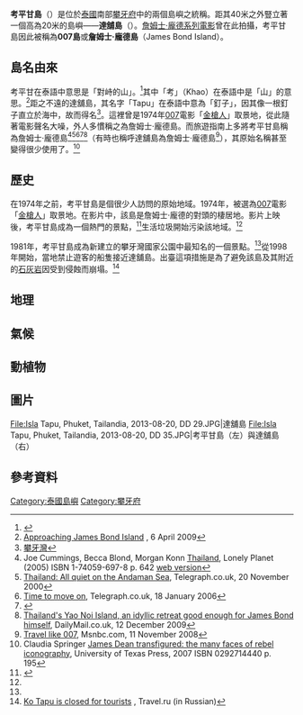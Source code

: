 {{noteTA
|G1=James Bond
}}
{{coord|8|16|31.36|N|98|30|02.02|E|type:landmark|display=title}}
{{noteTA
|G1=Movie
|1=zh-hant:法蘭西斯哥·史卡拉曼;zh-hans:弗朗西斯科·斯卡拉孟加;
|2=zh-tw:金槍人;zh-hk:鐵金剛大戰金槍客;zh-hans:金枪客;
}}
{{Infobox islands
| name             = 考平甘島
| native name      = {{lang|th|เขาพิงกัน}}
| locator map      = {{Location map|Thailand|caption=|float=center|width=220|lat=8.275378|long=98.500561}}
| map caption      = 考平甘島在泰國的位置
| location         = [[東南亞|東南亞]]
| coordinates      =
| image name       = Isla Tapu, Phuket, Tailandia, 2013-08-20, DD 36.JPG
| image size       =
| image caption    =考平甘島（兩側）與達舖島（中間）
| area km2         =
| length km        =
| elevation m      =
| country          = {{flagicon|Thailand}} [[泰國|泰國]]
| country admin divisions title     =府 
| country admin divisions           =[[攀牙府|攀牙府]] 
| population       =
| website          =
| additional info  =
}}
'''考平甘島'''（{{thai|t=เกาะเขาพิงกัน|r=Ko Khao Phing Kan}}）是位於[[泰國|泰國]]南部[[攀牙府|攀牙府]]{{link-en|攀牙灣國家公園|Ao Phang Nga National Park}}中的兩個島嶼之統稱。距其40米之外豎立著一個高為20米的島嶼——'''達舖島'''（{{thai|t=เกาะตะปู|r=Ko Tapu}}）。[[詹姆士·龐德系列電影|詹姆士·龐德系列電影]]曾在此拍攝，考平甘島因此被稱為'''007島'''或'''詹姆士·龐德島'''（James Bond Island）。

== 島名由來 ==
考平甘在泰語中意思是「對峙的山」。<ref>{{Cite web |url=http://www.thaiwaysmagazine.com/phang-nga/phang-nga_attractions_town.html |title=Phang-nga Town |access-date=2014-06-28 |archive-url=https://web.archive.org/web/20100501220723/http://www.thaiwaysmagazine.com/phang-nga/phang-nga_attractions_town.html |archive-date=2010-05-01 |dead-url=yes }}</ref>其中「考」（Khao）在泰語中是「山」的意思。<ref name=r1>[http://jamesbond.ajb007.co.uk/james-bond-island-thailand/ Approaching James Bond Island] {{webarchive|url=https://web.archive.org/web/20130831225604/http://jamesbond.ajb007.co.uk/james-bond-island-thailand/ |date=2013-08-31 }}, 6 April 2009</ref>距之不遠的達舖島，其名字「Tapu」在泰語中意為「釘子」，因其像一根釘子直立於海中，故而得名<ref>[http://www.comebesttour.com.tw/eWeb_comebesttour/html/Html_Main.asp?html_fg=phuket3_3 攀牙灣]</ref>。這裡曾是1974年[[007|007]]電影「[[金槍人|金槍人]]」取景地，從此隨著電影聲名大噪，外人多慣稱之為詹姆士·龐德島。而旅遊指南上多將考平甘島稱為詹姆士·龐德島<ref name=r2>Joe Cummings, Becca Blond, Morgan Konn [http://books.google.com/books?id=hh_baRUfbUIC&pg=PA642 Thailand], Lonely Planet (2005) ISBN 1-74059-697-8 p. 642 [http://www.lonelyplanet.com/thailand/andaman-coast/ao-phang-nga-marine-national-park web version]</ref><ref>[http://www.telegraph.co.uk/travel/sunandsea/722953/Thailand-All-quiet-on-the-Andaman-Sea.html Thailand: All quiet on the Andaman Sea], Telegraph.co.uk, 20 November 2000</ref><ref>[http://www.telegraph.co.uk/travel/734375/Time-to-move-on.html Time to move on], Telegraph.co.uk, 18 January 2006</ref><ref name="NZ_Herald_10635289">{{cite news |url=http://www.nzherald.co.nz/travel/news/article.cfm?c_id=7&objectid=10635289 |title=Phuket: Like a limestone cowboy |author=Sykes, Martin |date=30 March 2010 |work=[[The_New_Zealand_Herald|The New Zealand Herald]] |accessdate=12 October 2011}}</ref><ref>[http://www.dailymail.co.uk/travel/article-1234485/Thailands-Yao-Noi-Island-idyllic-retreat-good-James-Bond-himself.html Thailand's Yao Noi Island, an idyllic retreat good enough for James Bond himself], DailyMail.co.uk, 12 December 2009</ref>（有時也稱呼達舖島為詹姆士·龐德島<ref>[http://www.msnbc.msn.com/id/27164973/ Travel like 007], Msnbc.com, 11 November 2008</ref>），其原始名稱甚至變得很少使用了。<ref name=b1> Claudia Springer [http://books.google.com/books?id=3wHBIQlLM50C&pg=PA195 James Dean transfigured: the many faces of rebel iconography], University of Texas Press, 2007 ISBN	0292714440 p. 195</ref>

==歷史==
在1974年之前，考平甘島是個很少人訪問的原始地域。1974年，被選為[[007|007]]電影「[[金槍人|金槍人]]」取景地。在影片中，該島是詹姆士·龐德的對頭{{link-en|法蘭西斯哥·史卡拉曼|Francisco Scaramanga}}的棲居地。影片上映後，考平甘島成為一個熱門的景點，<ref>{{Cite web |url=http://www.movie-locations.com/movies/m/mangolden.html |title=The Man With the Golden Gun film locations |access-date=2014-06-28 |archive-url=https://web.archive.org/web/20130324101942/http://www.movie-locations.com/movies/m/mangolden.html |archive-date=2013-03-24 |dead-url=yes }}</ref>生活垃圾開始污染該地域。<ref name=b1/>

1981年，考平甘島成為新建立的攀牙灣國家公園中最知名的一個景點。<ref name=r2/>從1998年開始，當地禁止遊客的船隻接近達舖島。出臺這項措施是為了避免該島及其附近的[[石灰岩|石灰岩]]因受到侵蝕而崩塌。<ref>[http://archive.travel.ru/thailand/3742.html Ko Tapu is closed for tourists] {{Wayback|url=http://archive.travel.ru/thailand/3742.html |date=20100106120246 }}, Travel.ru (in Russian)</ref>
==地理==

==氣候==

==動植物==

==圖片==
<gallery>
File:Isla Tapu, Phuket, Tailandia, 2013-08-20, DD 29.JPG|達舖島
File:Isla Tapu, Phuket, Tailandia, 2013-08-20, DD 35.JPG|考平甘島（左）與達舖島（右）
</gallery>

== 參考資料 ==
{{commonscat|Khao Ta-Pu|達舖島}}
{{reflist}}

[[Category:泰國島嶼|Category:泰國島嶼]]
[[Category:攀牙府|Category:攀牙府]]